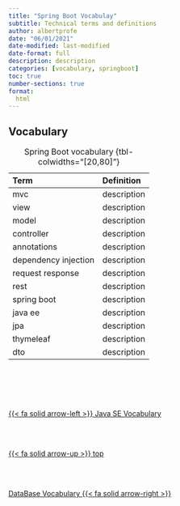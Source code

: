 ```yaml
---
title: "Spring Boot Vocabulay"
subtitle: Technical terms and definitions
author: albertprofe
date: "06/01/2021"
date-modified: last-modified
date-format: full
description: description
categories: [vocabulary, springboot]
toc: true
number-sections: true
format:
  html
---
```


## Vocabulary 

| Term | Definition |
|:---|:---|
| mvc | description |
| view | description |
| model | description |
| controller | description |
| annotations | description |
| dependency injection  | description |
| request response | description |
| rest | description |
| spring boot | description |
| java ee | description |
| jpa | description |
| thymeleaf | description |
| dto | description |

: Spring Boot vocabulary {tbl-colwidths="[20,80]"}

<!--- navLinks -->
<br><br>
<div class=row>
<br>
<div class='column left previous'>
<br>
[{{< fa solid arrow-left >}} Java SE Vocabulary](/vocabulary/vocab-java-se.qmd)
<br>
</div>
<br>
<div class='column center'>
<br>
[{{< fa solid arrow-up >}} top](#top)
<br>
</div>
<br>
<div class='column right next'>
<br>
[DataBase Vocabulary {{< fa solid arrow-right >}}](/vocabulary/vocab-data-base.qmd)
<br>
</div>
<br>
</div>
